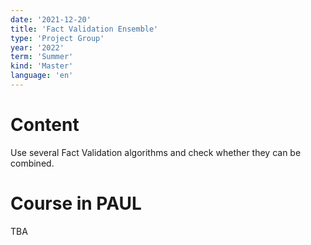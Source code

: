 ```yaml
---
date: '2021-12-20'
title: 'Fact Validation Ensemble'
type: 'Project Group'
year: '2022'
term: 'Summer'
kind: 'Master'
language: 'en'
---
```


# Content

Use several Fact Validation algorithms and check whether they can be combined.

# Course in PAUL

TBA
